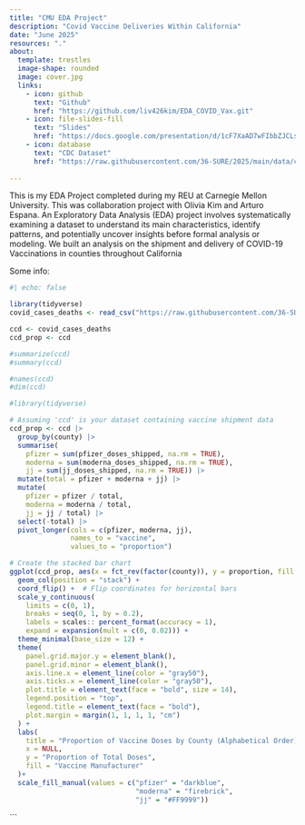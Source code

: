 ```yaml
---
title: "CMU EDA Project"
description: "Covid Vaccine Deliveries Within California"
date: "June 2025"
resources: "."
about: 
  template: trestles
  image-shape: rounded
  image: cover.jpg
  links: 
    - icon: github
      text: "Github"
      href: "https://github.com/liv426kim/EDA_COVID_Vax.git"
    - icon: file-slides-fill
      text: "Slides"
      href: "https://docs.google.com/presentation/d/1cF7XaAD7wFIbbZJCLsyBthlg6e0TBr9GTeJ66G95Ny0/edit?usp=sharing"
    - icon: database
      text: "CDC Dataset"
      href: "https://raw.githubusercontent.com/36-SURE/2025/main/data/covid_california.csv"
      
---
```


This is my EDA Project completed during my REU at Carnegie Mellon University. This was collaboration project with Olivia Kim and Arturo Espana. An Exploratory Data Analysis (EDA) project involves systematically examining a dataset to understand its main characteristics, identify patterns, and potentially uncover insights before formal analysis or modeling. 
We built an analysis on the shipment and delivery of COVID-19 Vaccinations in counties throughout California

Some info:

```r

#| echo: false

library(tidyverse)
covid_cases_deaths <- read_csv("https://raw.githubusercontent.com/36-SURE/2025/main/data/covid_california.csv")

ccd <- covid_cases_deaths
ccd_prop <- ccd

#summarize(ccd)
#summary(ccd)

#names(ccd)
#dim(ccd)

#library(tidyverse)

# Assuming 'ccd' is your dataset containing vaccine shipment data
ccd_prop <- ccd |>
  group_by(county) |>
  summarise(
    pfizer = sum(pfizer_doses_shipped, na.rm = TRUE),
    moderna = sum(moderna_doses_shipped, na.rm = TRUE),
    jj = sum(jj_doses_shipped, na.rm = TRUE)) |>
  mutate(total = pfizer + moderna + jj) |>
  mutate(
    pfizer = pfizer / total,
    moderna = moderna / total,
    jj = jj / total) |>
  select(-total) |>
  pivot_longer(cols = c(pfizer, moderna, jj),
               names_to = "vaccine",
               values_to = "proportion")

# Create the stacked bar chart
ggplot(ccd_prop, aes(x = fct_rev(factor(county)), y = proportion, fill = vaccine)) +
  geom_col(position = "stack") +
  coord_flip() +  # Flip coordinates for horizontal bars
  scale_y_continuous(
    limits = c(0, 1),
    breaks = seq(0, 1, by = 0.2),
    labels = scales:: percent_format(accuracy = 1),
    expand = expansion(mult = c(0, 0.02))) +
  theme_minimal(base_size = 12) +
  theme(
    panel.grid.major.y = element_blank(),
    panel.grid.minor = element_blank(),
    axis.line.x = element_line(color = "gray50"),
    axis.ticks.x = element_line(color = "gray50"),
    plot.title = element_text(face = "bold", size = 14),
    legend.position = "top",
    legend.title = element_text(face = "bold"),
    plot.margin = margin(1, 1, 1, 1, "cm")
  ) +
  labs(
    title = "Proportion of Vaccine Doses by County (Alphabetical Order)",
    x = NULL,
    y = "Proportion of Total Doses",
    fill = "Vaccine Manufacturer"
  )+
  scale_fill_manual(values = c("pfizer" = "darkblue", 
                               "moderna" = "firebrick", 
                               "jj" = "#FF9999"))
```
```